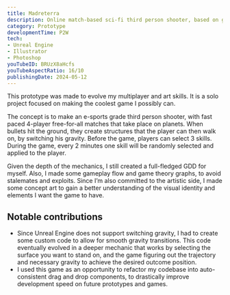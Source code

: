 ```yaml
---
title: Madreterra
description: Online match-based sci-fi third person shooter, based on gravitational boots and bullets that generate terrain.
category: Prototype
developmentTime: P2W
tech:
- Unreal Engine
- Illustrator
- Photoshop
youTubeID: BRUzX8aHcfs
youTubeAspectRatio: 16/10
publishingDate: 2024-05-12
---
```


This prototype was made to evolve my multiplayer and art skills. It is a solo project focused on making the coolest game I possibly can.

The concept is to make an e-sports grade third person shooter, with fast paced 4-player free-for-all matches that take place on planets. When bullets hit the ground, they create structures that the player can then walk on, by switching his gravity. Before the game, players can select 3 skills. During the game, every 2 minutes one skill will be randomly selected and applied to the player.

Given the depth of the mechanics, I still created a full-fledged GDD for myself. Also, I made some gameplay flow and game theory graphs, to avoid stalemates and exploits. Since I’m also committed to the artistic side, I made some concept art to gain a better understanding of the visual identity and elements I want the game to have.

## Notable contributions

* Since Unreal Engine does not support switching gravity, I had to create some custom code to allow for smooth gravity transitions. This code eventually evolved in a deeper mechanic that works by selecting the surface you want to stand on, and the game figuring out the trajectory and necessary gravity to achieve the desired outcome position.
* I used this game as an opportunity to refactor my codebase into auto-consistent drag and drop components, to drastically improve development speed on future prototypes and games.
